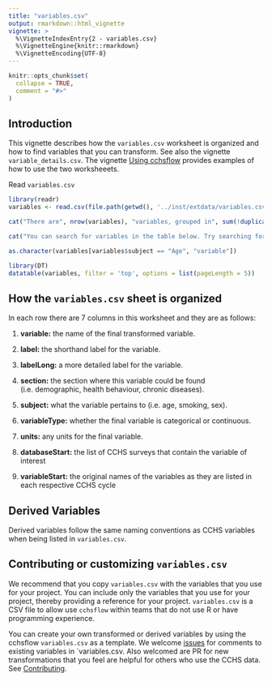 ```yaml
---
title: "variables.csv"
output: rmarkdown::html_vignette
vignette: >
  %\VignetteIndexEntry{2 - variables.csv}     
  %\VignetteEngine{knitr::rmarkdown} 
  %\VignetteEncoding{UTF-8}
---
```


```r
knitr::opts_chunk$set(
  collapse = TRUE,
  comment = "#>"
)
```

## Introduction

This vignette describes how the `variables.csv` worksheet is organized and how to find variables that you can transform. See also the vignette `variable_details.csv`. The vignette [Using cchsflow](https://big-life-lab.github.io/cchsflow/articles/using_cchsflow.html) provides examples of how to use the two worksheeets. 

Read `variables.csv`

```r
library(readr)
variables <- read.csv(file.path(getwd(), '../inst/extdata/variables.csv'))

cat("There are", nrow(variables), "variables, grouped in", sum(!duplicated(variables$subject)), "subjects and", sum(!duplicated(variables$section)), "sections that are available for transformation in CCHS cycles from 2001 to 2014.", "\n\n")

```

```r
cat("You can search for variables in the table below. Try searching for the", sum(variables$subject == "Age"), "age variables that are used in the Transform CCHS variables vignette. All", sum(variables$subject == "Age"), "variables are in the age subject. Try sorting the subject column by clicking the up beside the `subject` heading: the top", sum(variables$subject == "Age"), "rows of the table should show the age variables:") 

as.character(variables[variables$subject == "Age", "variable"])
```

```r
library(DT)
datatable(variables, filter = 'top', options = list(pageLength = 5))
```


## How the `variables.csv` sheet is organized

In each row there are 7 columns in this worksheet and they are as follows:

1. **variable:** the name of the final transformed variable.

2. **label:** the shorthand label for the variable.

3. **labelLong:** a more detailed label for the variable.

4. **section:** the section where this variable could be found (i.e. demographic, health behaviour, chronic diseases).

5. **subject:** what the variable pertains to (i.e. age, smoking, sex).

6. **variableType:** whether the final variable is categorical or continuous.

7. **units:** any units for the final variable.

8. **databaseStart:** the list of CCHS surveys that contain the variable of interest

9. **variableStart:** the original names of the variables as they are listed in each respective CCHS cycle

## Derived Variables

Derived variables follow the same naming conventions as CCHS variables when being listed in `variables.csv`. 

## Contributing or customizing `variables.csv`

We recommend that you copy `variables.csv` with the variables that you use for your project. You can include only the variables that you use for your project, thereby providing a reference for your project. `variables.csv` is a CSV file to allow use `cchsflow` within teams that do not use R or have programming experience. 

You can create your own transformed or derived variables by using the cchsflow `variables.csv` as a template. We welcome [issues](https://github.com/Big-Life-Lab/cchsflow/issues) for comments to existing variables in `variables.csv. Also welcomed are PR for new transformations that you feel are helpful for others who use the CCHS data. See [Contributing]().
